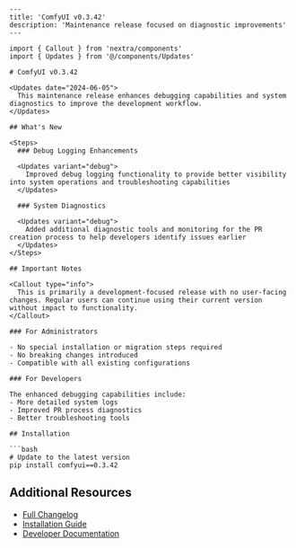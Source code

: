```mdx
---
title: 'ComfyUI v0.3.42'
description: 'Maintenance release focused on diagnostic improvements'
---

import { Callout } from 'nextra/components'
import { Updates } from '@/components/Updates'

# ComfyUI v0.3.42

<Updates date="2024-06-05">
  This maintenance release enhances debugging capabilities and system diagnostics to improve the development workflow.
</Updates>

## What's New

<Steps>
  ### Debug Logging Enhancements
  
  <Updates variant="debug">
    Improved debug logging functionality to provide better visibility into system operations and troubleshooting capabilities
  </Updates>

  ### System Diagnostics
  
  <Updates variant="debug">
    Added additional diagnostic tools and monitoring for the PR creation process to help developers identify issues earlier
  </Updates>
</Steps>

## Important Notes

<Callout type="info">
  This is primarily a development-focused release with no user-facing changes. Regular users can continue using their current version without impact to functionality.
</Callout>

### For Administrators

- No special installation or migration steps required
- No breaking changes introduced
- Compatible with all existing configurations

### For Developers

The enhanced debugging capabilities include:
- More detailed system logs
- Improved PR process diagnostics  
- Better troubleshooting tools

## Installation

```bash
# Update to the latest version
pip install comfyui==0.3.42
```

## Additional Resources

- [Full Changelog](https://github.com/comfyui/releases/tag/v0.3.42)
- [Installation Guide](/installation)
- [Developer Documentation](/developers)
```